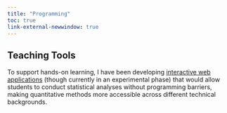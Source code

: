 ```yaml
---
title: "Programming"
toc: true 
link-external-newwindow: true
---
```


## Teaching Tools

To support hands-on learning, I have been developing <a href="https://huggingface.co/spaces/fatiherol/erol-app" target="_blank">interactive web applications</a> (though currently in an experimental phase) that would allow students to conduct statistical analyses without programming barriers, making quantitative methods more accessible across different technical backgrounds.
    
<!-- Google tag (gtag.js) -->
<script async src="https://www.googletagmanager.com/gtag/js?id=G-C9REN6Q65E"></script>
<script>
  window.dataLayer = window.dataLayer || [];
  function gtag(){dataLayer.push(arguments);}
  gtag('js', new Date());

  gtag('config', 'G-C9REN6Q65E');
</script>